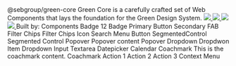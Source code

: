 

<Meta title="Green Design System" id="welcome"  />

<gds-theme>
    <gds-flex flex-direction="column" gap="4xl">
        <gds-card  border-radius="m" padding="0 l">
            <gds-flex 
                min-width="100%" 
                justify-content="center" 
                align-items="center" 
                flex-direction="column" 
                padding="0 l"
                gap="xl">
                <gds-icon-brand-green width="80" height="80"></gds-icon-brand-green>
                <gds-text tag="code" font-size="display-s">
                    <Version pack="@sebgroup/green-core" />
                </gds-text>
                <gds-text tag="code" font-size="display-s">@sebgroup/green-core</gds-text>
                <gds-text font-size="display-xs" text-align="center" text-wrap="balance">Green Core is a carefully crafted set of Web Components that lays the foundation for the Green Design System.</gds-text>
                <gds-flex gap="s"> 
                    <a target="_blank" href="https://github.com/seb-oss/green/blob/main/LICENSE">
                        <img src="https://img.shields.io/badge/license-Apache2.0-005FAC"/>
                    </a>
                    <a target="_blank" href="https://semver.org/">
                        <img src="https://img.shields.io/badge/semantic%20versioning-006D31"/>
                    </a>
                    <a target="_blank" href="https://nx.dev/">
                        <img src="https://img.shields.io/badge/maintained%20with-nx-006D31"/>
                    </a>
                    <a target="_blank" href="https://github.com/seb-oss/green/blob/main/CONTRIBUTING.md">
                        <img src="https://img.shields.io/badge/PRs-welcome-006D31"/>
                    </a>
                </gds-flex>
                <gds-flex gap="s">
                    <gds-text>Built by:</gds-text>
                    <gds-icon-brand-seb width="40" height="40"></gds-icon-brand-seb>
                </gds-flex>
            </gds-flex>
        </gds-card>
        <gds-divider opacity="0.2"></gds-divider>
        <gds-flex flex-direction="column" gap="s">
            <gds-text tag="h2">Components</gds-text>
            <gds-grid columns="3" gap="l">
                <gds-card border="4xs/primary" border-radius="s" overflow="hidden">
                    <gds-flex flex-direction="column">
                        <gds-flex align-items="center" justify-content="center" padding="l s" background="primary/0.4" min-height="200px" gap="xl">
                            <gds-badge variant="notice">Badge</gds-badge>
                            <gds-badge variant="positive" notification>12</gds-badge> 
                        </gds-flex>
                        <gds-divider padding="s" opacity="0.2"></gds-divider>
                        <Story path="../?path=/docs/docs-components-badge--docs" > 
                            <gds-flex padding="s" justify-content="space-between" align-items="center">
                                <gds-text tag="h5">Badge</gds-text>
                                <gds-icon-chevron-right width="16"></gds-icon-chevron-right>
                            </gds-flex>
                        </Story>
                    </gds-flex>
                </gds-card>
                <gds-card border="4xs/primary" border-radius="s" overflow="hidden">
                    <gds-flex flex-direction="column">
                        <gds-flex align-items="center" justify-content="center" padding="l s" background="primary/0.4" min-height="200px">
                            <gds-button><gds-icon-credit-card slot="lead"></gds-icon-credit-card>Primary</gds-button>
                        </gds-flex>
                        <gds-divider padding="s" opacity="0.2"></gds-divider>
                        <Story path="../?path=/docs/docs-components-button--docs" > 
                            <gds-flex padding="s" justify-content="space-between" align-items="center">
                                <gds-text tag="h5">Button</gds-text>
                                <gds-icon-chevron-right width="16"></gds-icon-chevron-right>
                            </gds-flex>
                        </Story>
                    </gds-flex>
                </gds-card>
                <gds-card border="4xs/primary" border-radius="s" overflow="hidden">
                    <gds-flex flex-direction="column">
                        <gds-flex align-items="center" justify-content="center" padding="l s" background="primary/0.4" min-height="200px" position="relative">
                            <gds-fab variant="positive" inset="0" rank="secondary" position="relative">Secondary <gds-signal slot="trail"></gds-signal></gds-fab>
                        </gds-flex>
                        <gds-divider padding="s" opacity="0.2"></gds-divider>
                        <Story path="../?path=/docs/docs-components-button-fab--docs" > 
                            <gds-flex padding="s" justify-content="space-between" align-items="center">
                                <gds-text tag="h5">FAB</gds-text>
                                <gds-icon-chevron-right width="16"></gds-icon-chevron-right>
                            </gds-flex>
                        </Story>
                    </gds-flex>
                </gds-card>
                <gds-card border="4xs/primary" border-radius="s" overflow="hidden">
                    <gds-flex flex-direction="column">
                        <gds-flex align-items="center" justify-content="center" padding="l s" background="primary/0.4" min-height="200px" position="relative" gap="s">
                            <gds-filter-chips
                                value="chips, filter"
                                label="Pick news channel" 
                            >
                                <gds-filter-chip value="filter">Filter</gds-filter-chip>
                                <gds-filter-chip value="chips">Chips</gds-filter-chip> 
                            </gds-filter-chips>
                        </gds-flex>
                        <gds-divider padding="s" opacity="0.2"></gds-divider>
                        <Story path="../?path=/docs/docs-components-filter-chips--docs" > 
                            <gds-flex padding="s" justify-content="space-between" align-items="center">
                                <gds-text tag="h5">Filter Chips</gds-text>
                                <gds-icon-chevron-right width="16"></gds-icon-chevron-right>
                            </gds-flex>
                        </Story>
                    </gds-flex>
                </gds-card>
                <gds-card border="4xs/primary" border-radius="s" overflow="hidden">
                    <gds-flex flex-direction="column">
                        <gds-flex align-items="center" justify-content="center" padding="l s" background="primary/0.4" min-height="200px" position="relative" gap="s">
                            <gds-icon-rocket width="42" height="42"></gds-icon-rocket>
                        </gds-flex>
                        <gds-divider padding="s" opacity="0.2"></gds-divider>
                        <Story path="../?path=/docs/docs-components-icon--docs" > 
                            <gds-flex padding="s" justify-content="space-between" align-items="center">
                                <gds-text tag="h5">Icon</gds-text>
                                <gds-icon-chevron-right width="16"></gds-icon-chevron-right>
                            </gds-flex>
                        </Story>
                    </gds-flex>
                </gds-card>
                <gds-card border="4xs/primary" border-radius="s" overflow="hidden">
                    <gds-flex flex-direction="column">
                        <gds-flex align-items="center" justify-content="center" padding="l s" background="primary/0.4" min-height="200px"  gap="s">
                            <gds-menu-button><gds-icon-magnifying-glass slot="lead"></gds-icon-magnifying-glass>Search</gds-menu-button>
                        </gds-flex>
                        <gds-divider padding="s" opacity="0.2"></gds-divider>
                        <Story path="../?path=/docs/docs-components-menu-button--docs" > 
                            <gds-flex padding="s" justify-content="space-between" align-items="center">
                                <gds-text tag="h5">Menu Button</gds-text>
                                <gds-icon-chevron-right width="16"></gds-icon-chevron-right>
                            </gds-flex>
                        </Story>
                    </gds-flex>
                </gds-card>
                <gds-card border="4xs/primary" border-radius="s" overflow="hidden">
                    <gds-flex flex-direction="column">
                        <gds-flex align-items="center" justify-content="center" padding="l s" background="primary/0.4" min-height="200px" position="relative" gap="s">
                        <gds-flex max-width="200px">
                        <gds-segmented-control size="small" value="1"><gds-segment value="1">Segmented</gds-segment><gds-segment value="2">Control</gds-segment></gds-segmented-control>
                        </gds-flex>
                        </gds-flex>
                        <gds-divider padding="s" opacity="0.2"></gds-divider>
                        <Story path="../?path=/docs/docs-components-segmented-control--docs" > 
                            <gds-flex padding="s" justify-content="space-between" align-items="center">
                                <gds-text tag="h5">Segmented Control</gds-text>
                                <gds-icon-chevron-right width="16"></gds-icon-chevron-right>
                            </gds-flex>
                        </Story>
                    </gds-flex>
                </gds-card>
                <gds-card border="4xs/primary" border-radius="s" overflow="hidden">
                    <gds-flex flex-direction="column">
                        <gds-flex align-items="center" justify-content="center" padding="l s" background="primary/0.4" min-height="200px" gap="s">
                            <gds-popover><gds-button rank="secondary" slot="trigger">Popover <gds-icon-chevron-bottom slot="trail"></gds-icon-chevron-bottom></gds-button><gds-flex padding="xl"><gds-text >Popover content</gds-text></gds-flex></gds-popover>
                        </gds-flex>
                        <gds-divider padding="s" opacity="0.2"></gds-divider>
                        <Story path="../?path=/docs/docs-components-popover--docs" > 
                            <gds-flex padding="s" justify-content="space-between" align-items="center">
                                <gds-text tag="h5">Popover</gds-text>
                                <gds-icon-chevron-right width="16"></gds-icon-chevron-right>
                            </gds-flex>
                        </Story>
                    </gds-flex>
                </gds-card>
                <gds-card border="4xs/primary" border-radius="s" overflow="hidden">
                    <gds-flex flex-direction="column">
                        <gds-flex align-items="center" justify-content="center" padding="l s" background="primary/0.4" min-height="200px" position="relative" gap="s">
                            <gds-dropdown >
                                <gds-option value="1">Dropdown</gds-option> 
                                <gds-option value="2">Dropdwon Item</gds-option>
                            </gds-dropdown>
                        </gds-flex>
                        <gds-divider padding="s" opacity="0.2"></gds-divider>
                        <Story path="../?path=/docs/docs-components-form-dropdown--docs" > 
                            <gds-flex padding="s" justify-content="space-between" align-items="center">
                                <gds-text tag="h5">Dropdown</gds-text>
                                <gds-icon-chevron-right width="16"></gds-icon-chevron-right>
                            </gds-flex>
                        </Story>
                    </gds-flex>
                </gds-card>
                <gds-card border="4xs/primary" border-radius="s" overflow="hidden">
                    <gds-flex flex-direction="column">
                        <gds-flex align-items="center" justify-content="center" padding="l s" background="primary/0.4" min-height="200px" position="relative" gap="s">
                        <gds-flex max-width="80%">
                            <gds-input label="Input" value=" " clearable > <gds-icon-credit-card slot="lead"></gds-icon-credit-card> </gds-input>
                        </gds-flex>
                        </gds-flex>
                        <gds-divider padding="s" opacity="0.2"></gds-divider>
                        <Story path="../?path=/docs/docs-components-form-input--docs" > 
                            <gds-flex padding="s" justify-content="space-between" align-items="center">
                                <gds-text tag="h5">Input</gds-text>
                                <gds-icon-chevron-right width="16"></gds-icon-chevron-right>
                            </gds-flex>
                        </Story>
                    </gds-flex>
                </gds-card>
                <gds-card border="4xs/primary" border-radius="s" overflow="hidden">
                    <gds-flex flex-direction="column">
                        <gds-flex align-items="center" justify-content="center" padding="l s" background="primary/0.4" min-height="200px" position="relative" gap="s">
                            <gds-flex max-width="80%">
                                <gds-textarea label="Textarea" ></gds-textarea>
                           </gds-flex>
                        </gds-flex>
                        <gds-divider padding="s" opacity="0.2"></gds-divider>
                        <Story path="../?path=/docs/docs-components-form-textarea--docs" > 
                            <gds-flex padding="s" justify-content="space-between" align-items="center">
                                <gds-text tag="h5">Textarea</gds-text>
                                <gds-icon-chevron-right width="16"></gds-icon-chevron-right>
                            </gds-flex>
                        </Story>
                    </gds-flex>
                </gds-card>
                <gds-card border="4xs/primary" border-radius="s" overflow="hidden">
                    <gds-flex flex-direction="column">
                        <gds-flex align-items="center" justify-content="center" padding="l s" background="primary/0.4" min-height="200px" position="relative" gap="s">
                            <gds-flex max-width="80%">
                                <gds-datepicker></gds-datepicker>
                           </gds-flex>
                        </gds-flex>
                        <gds-divider padding="s" opacity="0.2"></gds-divider>
                        <Story path="../?path=/docs/docs-components-form-datepicker--docs" > 
                            <gds-flex padding="s" justify-content="space-between" align-items="center">
                                <gds-text tag="h5">Datepicker</gds-text>
                                <gds-icon-chevron-right width="16"></gds-icon-chevron-right>
                            </gds-flex>
                        </Story>
                    </gds-flex>
                </gds-card>
                <gds-card border="4xs/primary" border-radius="s" overflow="hidden">
                    <gds-flex flex-direction="column">
                        <gds-flex align-items="flex-start" justify-content="center"   background="primary/0" overflow="hidden" height="200px" position="relative"> 
                            <gds-mask inset="0" mask-image="top" background-color="secondary/0.96"
                            position="absolute" z-index="4" pointer-events="none"> </gds-mask>
                                <gds-calendar></gds-calendar> 
                        </gds-flex>
                        <gds-divider padding="s" opacity="0.2"></gds-divider>
                        <Story path="../?path=/docs/docs-components-calendar--docs" > 
                            <gds-flex padding="s" justify-content="space-between" align-items="center">
                                <gds-text tag="h5">Calendar</gds-text>
                                <gds-icon-chevron-right width="16"></gds-icon-chevron-right>
                            </gds-flex>
                        </Story>
                    </gds-flex>
                </gds-card>
                <gds-card border="4xs/primary" border-radius="s" overflow="hidden">
                    <gds-flex flex-direction="column">
                        <gds-flex align-items="center" justify-content="center"   background="primary/0" overflow="hidden" height="200px" position="relative"> 
                            <gds-flex 
                                id="target" 
                                align-items="center" 
                                gap="s">
                                <gds-icon-pin></gds-icon-pin>
                                <gds-text>Coachmark</gds-text>
                            </gds-flex>
                            <gds-coachmark target="target" placement="bottom">
                                This is the coachmark content.
                            </gds-coachmark>
                        </gds-flex>
                        <gds-divider padding="s" opacity="0.2"></gds-divider>
                        <Story path="../?path=/docs/docs-components-coachmark--docs" > 
                            <gds-flex padding="s" justify-content="space-between" align-items="center">
                                <gds-text tag="h5">Coachmark</gds-text>
                                <gds-icon-chevron-right width="16"></gds-icon-chevron-right>
                            </gds-flex>
                        </Story>
                    </gds-flex>
                </gds-card>
                <gds-card border="4xs/primary" border-radius="s" overflow="hidden">
                    <gds-flex flex-direction="column">
                        <gds-flex align-items="center" justify-content="center"   background="primary/0" overflow="hidden" height="200px" position="relative"> 
                            <gds-context-menu>
                                <gds-menu-item>Action 1</gds-menu-item>
                                <gds-menu-item>Action 2</gds-menu-item>
                                <gds-menu-item>Action 3</gds-menu-item>
                            </gds-context-menu>
                        </gds-flex>
                        <gds-divider padding="s" opacity="0.2"></gds-divider>
                        <Story path="../?path=/docs/docs-components-context-menu--docs" > 
                            <gds-flex padding="s" justify-content="space-between" align-items="center">
                                <gds-text tag="h5">Context Menu</gds-text>
                                <gds-icon-chevron-right width="16"></gds-icon-chevron-right>
                            </gds-flex>
                        </Story>
                    </gds-flex>
                </gds-card>
            </gds-grid>
        </gds-flex>
    </gds-flex>
</gds-theme>